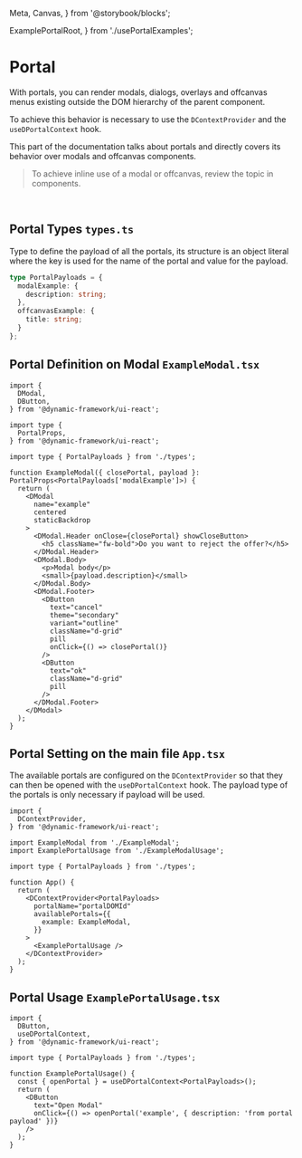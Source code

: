   Meta,
  Canvas,
} from '@storybook/blocks';

  ExamplePortalRoot,
} from './usePortalExamples';

# Portal

With portals, you can render modals, dialogs, overlays and offcanvas menus 
existing outside the DOM hierarchy of the parent component.

To achieve this behavior is necessary to use the `DContextProvider` and the `useDPortalContext` hook.

This part of the documentation talks about portals and directly covers 
its behavior over modals and offcanvas components.

> To achieve inline use of a modal or offcanvas, review the topic in components.

<Meta title="Design System/Patterns/Portal" />

<br/>

## Portal Types `types.ts`
Type to define the payload of all the portals, its structure is an object literal
where the key is used for the name of the portal and value for the payload.

```typescript
type PortalPayloads = {
  modalExample: {
    description: string;
  },
  offcanvasExample: {
    title: string;
  }
};
```

## Portal Definition on Modal `ExampleModal.tsx`
```tsx
import {
  DModal,
  DButton,
} from '@dynamic-framework/ui-react';

import type {
  PortalProps,
} from '@dynamic-framework/ui-react';

import type { PortalPayloads } from './types';

function ExampleModal({ closePortal, payload }: PortalProps<PortalPayloads['modalExample']>) {
  return (
    <DModal
      name="example"
      centered
      staticBackdrop
    >
      <DModal.Header onClose={closePortal} showCloseButton>
        <h5 className="fw-bold">Do you want to reject the offer?</h5>
      </DModal.Header>
      <DModal.Body>
        <p>Modal body</p>
        <small>{payload.description}</small>
      </DModal.Body>
      <DModal.Footer>
        <DButton
          text="cancel"
          theme="secondary"
          variant="outline"
          className="d-grid"
          pill
          onClick={() => closePortal()}
        />
        <DButton 
          text="ok" 
          className="d-grid" 
          pill 
        />
      </DModal.Footer>
    </DModal>
  );
}
```

## Portal Setting on the main file `App.tsx`
The available portals are configured on the `DContextProvider` so that they can
then be opened with the `useDPortalContext` hook. The payload type of the portals
is only necessary if payload will be used.

```tsx
import {
  DContextProvider,
} from '@dynamic-framework/ui-react';

import ExampleModal from './ExampleModal';
import ExamplePortalUsage from './ExampleModalUsage';

import type { PortalPayloads } from './types';

function App() {
  return (
    <DContextProvider<PortalPayloads>
      portalName="portalDOMId"
      availablePortals={{
        example: ExampleModal,
      }}
    >
      <ExamplePortalUsage />
    </DContextProvider>
  );
}
```

## Portal Usage `ExamplePortalUsage.tsx`
```tsx
import {
  DButton,
  useDPortalContext,
} from '@dynamic-framework/ui-react';

import type { PortalPayloads } from './types';

function ExamplePortalUsage() {
  const { openPortal } = useDPortalContext<PortalPayloads>();
  return (
    <DButton
      text="Open Modal"
      onClick={() => openPortal('example', { description: 'from portal payload' })}
    />
  );
}
```

<Canvas>
  <div className="d-flex flex-colum justify-content-end align-items-end">
    <ExamplePortalRoot />
  </div>
</Canvas>
